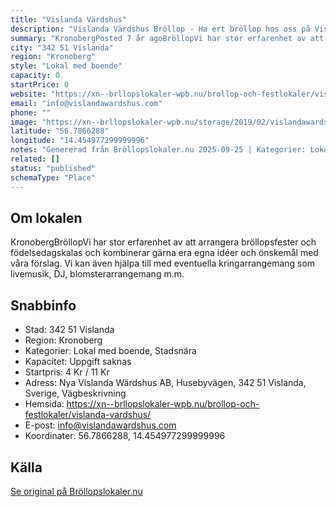```yaml
---
title: "Vislanda Värdshus"
description: "Vislanda Värdshus Bröllop - Ha ert bröllop hos oss på Vislanda Värdshus. Se vår fina Bröllopslokal. Skicka gärna en förfrågan så hjälper vi Er!"
summary: "KronobergPosted 7 år agoBröllopVi har stor erfarenhet av att arrangera bröllopsfester och födelsedagskalas och kombinerar gärna era egna idéer och önskemål med våra förslag. Vi kan även hjälpa till…"
city: "342 51 Vislanda"
region: "Kronoberg"
style: "Lokal med boende"
capacity: 0
startPrice: 0
website: "https://xn--brllopslokaler-wpb.nu/brollop-och-festlokaler/vislanda-vardshus/"
email: "info@vislandawardshus.com"
phone: ""
image: "https://xn--brllopslokaler-wpb.nu/storage/2019/02/vislandawardshus-brollop-kronoberg-festlokal-brollopslokal.webp"
latitude: "56.7866288"
longitude: "14.454977299999996"
notes: "Genererad från Bröllopslokaler.nu 2025-09-25 | Kategorier: Lokal med boende, Stadsnära"
related: []
status: "published"
schemaType: "Place"
---
```


## Om lokalen

KronobergBröllopVi har stor erfarenhet av att arrangera bröllopsfester och födelsedagskalas och kombinerar gärna era egna idéer och önskemål med våra förslag. Vi kan även hjälpa till med eventuella kringarrangemang som livemusik, DJ, blomsterarrangemang m.m.

## Snabbinfo

- Stad: 342 51 Vislanda
- Region: Kronoberg
- Kategorier: Lokal med boende, Stadsnära
- Kapacitet: Uppgift saknas
- Startpris: 4 Kr / 11 Kr
- Adress: Nya Vislanda Wärdshus AB, Husebyvägen, 342 51 Vislanda, Sverige, Vägbeskrivning
- Hemsida: https://xn--brllopslokaler-wpb.nu/brollop-och-festlokaler/vislanda-vardshus/
- E-post: info@vislandawardshus.com
- Koordinater: 56.7866288, 14.454977299999996

## Källa

[Se original på Bröllopslokaler.nu](https://xn--brllopslokaler-wpb.nu/brollop-och-festlokaler/vislanda-vardshus/)
